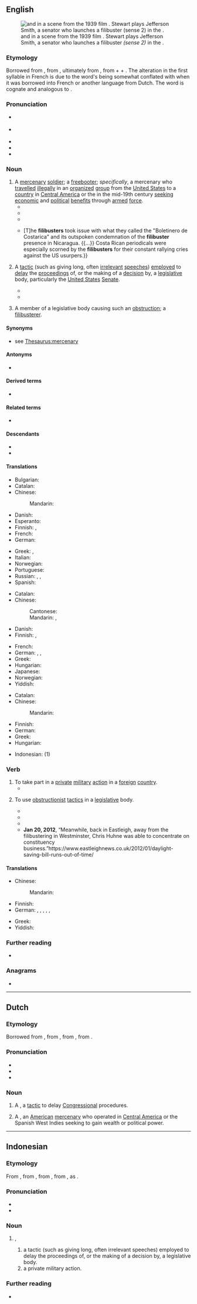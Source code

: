 ==English==
{{was wotd|2017|January|12}}
[[File:Claude Rains and James Stewart in Mr. Smith Goes to Washington (1939).jpg|thumb|{{w|Claude Rains}} and {{w|James Stewart}} in a scene from the 1939 film ''{{w|Mr. Smith Goes to Washington}}''. Stewart plays Jefferson Smith, a senator who launches a filibuster ''(sense 2)'' in the {{w|United States Senate}}.]]

===Etymology===
{{root|en|ine-pro|*preyH-}}
Borrowed from {{bor|en|es|filibustero||[[pirate]]}}, from {{der|en|fr|flibustier}}, ultimately from {{der|en|nl|vrijbuiter||[[freebooter]]}}, from {{m|nl|vrij||[[free]]}} + {{m|nl|buit||[[booty]]}} + {{m|nl|-er||agent}}. The alteration in the first syllable in French is due to the word's being somewhat conflated with {{m|nl|vlieboot||light, flat-bottomed cargo vessel with two or three masts}} when it was borrowed into French or another language from Dutch. The word is cognate and analogous to {{cog|en|freebooter}}.

===Pronunciation===
* {{a|RP}} {{IPA|en|/ˈfɪlɪbʌstə(ɹ)/}}
* {{a|GA}} {{IPA|en|/ˈfɪləbʌstɚ/}}
* {{audio|en|en-us-filibuster.ogg|Audio (GA)}}
* {{audio|en|en-au-filibuster.ogg|Audio (AU)}}
* {{hyphenation|en|fi|li|bust|er}}

===Noun===
{{en-noun}}

# A [[mercenary]] [[soldier]]; a [[freebooter]]; ''specifically'', a mercenary who [[travel#Verb|travelled]] [[illegally]] in an [[organized]] [[group]] from the [[United States]] to a [[country]] in [[Central America]] or the {{w|Spanish West Indies}} in the mid-19th century [[seek]]ing [[economic]] and [[political]] [[benefit]]s through [[armed]] [[force]].
#* {{quote-book|en|author=Lafcadio Hearn|authorlink=Lafcadio Hearn|title=Two Years in the French West Indies|location=New York, N.Y.|publisher=[[w:Harper (publisher)|Harper & Bros.]]|year=1890|oclc=48662727|passage=These duties involved prodigious physical and mental exertion, in a climate deadly to Europeans. They also involved much voyaging in waters haunted by '''filibusters''' and buccaneers. But nothing appears to daunt Labat. As for the '''filibusters''', he becomes their comrade and personal friend;—he even becomes their chaplain, and does not scruple to make excursions with them.}}
#* {{quote-book|en|author=E. John Gesick, Jr.|chapter=Filibusters|editor=Lee Stacy|title=Mexico and the United States|location=Tarrytown, N.Y.|publisher={{w|Marshall Cavendish}}|year=2002|volume=1 (Acapulco, Guererro&nbsp;– Film in Mexico)|page=307, column 1|pageurl=https://books.google.com/books?id=DSzyMGh8pNwC&pg=PA307|isbn=978-0-7614-7402-9|passage=[[w:Mexican War of Independence|Mexico's War of Independence]] (1810–1821) encouraged an increase in the activity of '''filibusters''' in northern Mexico, particularly Texas. Spain's concentration on repressing independence movements within Mexico created opportunities for '''filibusters''' to seize control of its northern frontier regions.}}
#* {{quote-book|en|author=William H. Brown|chapter=Central America, Filibusters|editor=Thomas M. Leonard|title=Encyclopedia of U.S.–Latin American Relations|location=Thousand Oaks, Calif.|publisher={{w|CQ Press}}; London: {{w|SAGE Publications}}|year=2012|volume=1 (A–E)|pages=149, column 2&nbsp;– 150, column 1|pageurl=https://books.google.com/books?id=tIOzDAAAQBAJ&pg=PA149|isbn=978-0-87289-762-5|passage='''Filibusters''' were American citizens who used armed force to procure economic and political influence beyond the borders of the United States from 1848–1861. Their efforts were directed mainly southward toward Cuba, Mexico, and the Central American republics. These illegal excursions disrupted diplomatic relations of the United States within its own hemisphere by damaging relations with Latin American countries and the United Kingdom.}}
#* {{quote-book|en|author=Andreas Beer|chapter=The Nicaraguan Press and ''El Nicaraguense''|title=A Transnational Analysis of Representations of the US Filibusters in Nicaragua, 1855–1857|location=New York, N.Y.|publisher={{w|Palgrave Macmillan}}|year=2016|pages=95–96|pageurl=https://books.google.com/books?id=P-g4DQAAQBAJ&pg=PA95|doi=10.1007/978-3-319-28352-4|isbn=978-3-319-28351-7|passage=As they attempted to use the international press to their advantage, the '''filibusters''' were eager to counter any articles they perceived as misrepresenting their actions. {{...}} [T]he '''filibusters''' took issue with what they called the "Boletinero de Costarica" and its outspoken condemnation of the '''filibuster''' presence in Nicaragua. {{...}} Costa Rican periodicals were especially scorned by the '''filibusters''' for their constant rallying cries against the US usurpers.}}
# {{lb|en|US politics}} A [[tactic]] (such as giving long, often [[irrelevant]] [[speech]]es) [[employ#Verb|employed]] to [[delay#Verb|delay]] the [[proceedings]] of, or the making of a [[decision]] by, a [[legislative]] body, particularly the [[United States]] [[senate|Senate]].
#* {{quote-book|en|author=Mimi Murray Digby Marziani|author2=Diana Lee|chapter=Statement for the Record, {{w|Brennan Center for Justice}}, New York, NY|title=Examining the Filibuster: Hearings before the Committee on Rules and Administration, United States Senate, One Hundred Eleventh Congress, Second Session, April 22, 2010, May 19, 2010, June 23, 2010, July 28, 2010, and September 22 and 29, 2010|series=S. Hrg. 111-706|location=Washington, D.C.|publisher=[[w:United States Government Publishing Office|Government Printing Office]]|date=22 April 2010|page=112|pageurl=https://books.google.com/books?id=LbtebozRW_sC&pg=PA112|isbn=978-0-16-087257-0|passage=No longer do filibustering Senators take the floor and speak until they are physically unable to filibuster any longer. Now, a '''filibuster''' typically begins when a Senator or group of Senators signals their intent to filibuster&nbsp;– which can be done by a private conversation with the majority leader or by quietly placing a bill or nomination on hold. Given the modern Senate's scarce floor time, this threat is usually enough to table the disputed issue until the dissenting Senators cave or until there are definitely enough votes to invoke cloture.}}
#* {{quote-journal|en|title=An own goal on gay rights|url=http://www.economist.com/node/17251746|archiveurl=https://web.archive.org/web/20160423093608/http://www.economist.com/node/17251746|archivedate=23 April 2016|magazine={{w|The Economist}}|date=14 October 2010|passage=Then, last month, before the survey was finished and for reasons still unclear, the Democrats abruptly tried to attach a repeal of the law to the defence appropriations bill, a stratagem the Republicans defeated in a '''filibuster'''.}}
# {{lb|en|US politics}} A member of a legislative body causing such an [[obstruction]]; a [[filibusterer]].

====Synonyms====
* {{sense|mercenary soldier}} see [[Thesaurus:mercenary]]

====Antonyms====
* {{sense|sense 2}} {{l|en|cloture}}

====Derived terms====
* {{l|en|filibusterer}}

====Related terms====
* {{l|en|flibustier}}

====Descendants====
* {{desc|nl|filibuster|bor=1}}
* {{desc|id|filibuster|bor=1}}

====Translations====
{{trans-top|freebooter}}
* Bulgarian: {{t+|bg|пират|m}}
* Catalan: {{t+|ca|filibuster|m}}
* Chinese:
*: Mandarin: {{t-needed|cmn}}
* Danish: {{t|da|fribytter}}
* Esperanto: {{t|eo|flibustro}}
* Finnish: {{t+|fi|palkkasoturi}}, {{t+|fi|rosvo}}
* French: {{t+|fr|flibustier|m}}
* German: {{t+|de|Freibeuter|m}}
{{trans-mid}}
* Greek: {{t+|el|κουρσάρος|m}}, {{t+|el|πειρατής|m}}
* Italian: {{t+|it|filibustiere|m}}
* Norwegian: {{t|no|fribytter|m}}
* Portuguese: {{t+|pt|flibusteiro|m}}
* Russian: {{t+|ru|флибустье́р|m}}, {{t+|ru|пира́т|m}}, {{t+|ru|наёмник|m}} {{qualifier|mercenary}}
* Spanish: {{t+|es|filibustero|m}}
{{trans-bottom}}

{{trans-top|long speech given in order to delay proceedings or the making of a decision}}
* Catalan: {{t+|ca|filibusterisme}}
* Chinese:
*: Cantonese: {{t|yue|拉布|tr=laai1 bou3}}
*: Mandarin: {{t+|cmn|[[冗長]][[辯論]]}}, {{t+|cmn|[[冗长]][[辩论]]|tr=rǒngcháng biànlùn}}
* Danish: {{t|da|filibuster|c}}
* Finnish: {{t+|fi|jarrutus}}, {{t|fi|jarrutuspuhe}}
{{trans-mid}}
* French: {{t+|fr|obstruction parlementaire|f}}
* German: {{t|de|Dauerrede|f}}, {{t|de|Ermüdungsrede|f}}, {{t+|de|Filibuster|n}}
* Greek: {{t+|el|κωλυσιεργία|f}}
* Hungarian: {{t+|hu|obstrukció}}
* Japanese: {{t+|ja|[[議事]][[妨害]]|tr=ぎじぼうがい, giji bōgai}}
* Norwegian: {{t|no|filibuster|m}}
* Yiddish: {{t|yi|אָבסטרוקציע|f}}
{{trans-bottom}}

{{trans-top|member of a legislative body causing such obstruction}}
* Catalan: {{t+|ca|filibuster}}
* Chinese:
*: Mandarin: {{t-needed|cmn}}
{{trans-mid}}
* Finnish: {{t|fi|jarruttaja}}
* German: {{t|de|Dauerredner|m}}
* Greek: {{t+|el|κωλυσιεργός|m|f}}
* Hungarian: {{t|hu|obstruáló}} {{q|optionally completed with a noun like {{m|hu|[[ember]]/[[személy]]/[[képviselő]] etc.}}}}
{{trans-bottom}}

{{checktrans-top}}
* Indonesian: {{t-check|id|pidato panjang semata-mata untuk membuang-buang waktu}} (1)
{{trans-mid}}
{{trans-bottom}}

===Verb===
{{en-verb}}

# To take part in a [[private]] [[military]] [[action]] in a [[foreign]] [[country]].
#* {{quote-book|en|author=William H. Brown|chapter=Central America, Filibusters|editor=Thomas M. Leonard|title=Encyclopedia of U.S.–Latin American Relations|location=Thousand Oaks, Calif.|publisher={{w|CQ Press}}; London: {{w|SAGE Publications}}|year=2012|volume=1 (A–E)|page=150, column 2|pageurl=https://books.google.com/books?id=tIOzDAAAQBAJ&pg=PA150|isbn=978-0-87289-762-5|passage=According to U.S. law, '''filibustering''' was a violation of the Neutrality Law of 1818, which prohibited the organization within the United States of any armed force that intended to attack a friendly foreign power. The American government attempted, through the enforcement of this law, to prevent its citizens from '''filibustering''', mostly by preventing potential '''filibustering''' groups from organizing and collecting arms for future operations.}}
# {{lb|en|originally and mainly US|politics}} To use [[obstructionist]] [[tactic]]s in a [[legislative]] body.
#* {{quote-book|en|author=William Roscoe Thayer|authorlink=William Roscoe Thayer|chapter=11|title=Theodore Roosevelt: An Intimate Biography|location=Boston, Mass.; New York, N.Y.|publisher=[[w:Houghton Mifflin Harcourt|Houghton Mifflin Company]]|year=1919|oclc=906072059|passage=But as the case had dragged on interminably, and he believed, and the world believed, and the Canadians themselves knew, that they intended to '''filibuster''' and postpone as long as possible, he took the common-sense way to a settlement.}}
#* {{quote-book|en|author=Special Subcommittee on Amendments to Rule XXII, Committee on Rules and Administration, {{w|United States Senate}}|title=Proposed Amendments to Rule XXII of the Standing Rules of the Senate, Relating to Cloture: Hearings before a Special Subcommittee on Rules and Administration, United States Senate, Eighty-fifth Congress, First Session, on S. Res. 17, S. Res. 19, S. Res. 21, S. Res. 28, S. Res. 29, S. Res. 30, S. Res. 32, S. Res. 171, Resolutions Proposing Amendments to Rule XXII of the Standing Rules of the Senate. June 17, 24, 25, 28, July 2, 9, 16, 1957|location=Washington, D.C.|publisher=[[w:United States Government Publishing Office|United States Government Printing Office]]|year=1957|page=305|oclc=4657728|passage=1901—Senator Carter successfully '''filibustered''' a river and harbor bill because it failed to include certain additional appropriations.}}
#* {{quote-book|en|author=Mimi Murray Digby Marziani|author2=Diana Lee|chapter=Statement for the Record, {{w|Brennan Center for Justice}}, New York, NY|title=Examining the Filibuster: Hearings before the Committee on Rules and Administration, United States Senate, One Hundred Eleventh Congress, Second Session, April 22, 2010, May 19, 2010, June 23, 2010, July 28, 2010, and September 22 and 29, 2010|series=S. Hrg. 111-706|location=Washington, D.C.|publisher=[[w:United States Government Publishing Office|Government Printing Office]]|date=22 April 2010|page=112|pageurl=https://books.google.com/books?id=LbtebozRW_sC&pg=PA112|isbn=978-0-16-087257-0|passage=No longer do '''filibustering''' Senators take the floor and speak until they are physically unable to '''filibuster''' any longer. Now, a filibuster typically begins when a Senator or group of Senators signals their intent to '''filibuster'''&nbsp;– which can be done by a private conversation with the majority leader or by quietly placing a bill or nomination on hold. Given the modern Senate's scarce floor time, this threat is usually enough to table the disputed issue until the dissenting Senators cave or until there are definitely enough votes to invoke cloture.}}
#*'''Jan 20, 2012''', “Meanwhile, back in Eastleigh, away from the filibustering in Westminster, Chris Huhne was able to concentrate on constituency business.”https://www.eastleighnews.co.uk/2012/01/daylight-saving-bill-runs-out-of-time/

====Translations====
{{trans-top|to use obstructionist tactics in a legislative body}}
* Chinese:
*: Mandarin: {{t-needed|cmn}}
* Finnish: {{t+|fi|jarruttaa}}
* German: {{t+|de|filibustern}}, {{t|de|[[Obstruktion]] [[betreiben]]}}, {{t+|de|verschleppen}}, {{t|de|[[eine]] [[Verschleppungstaktik]] [[betreiben]]}}, {{t|de|[[eine]] [[Hinhaltetaktik]] [[betreiben]]}}, {{t|de|[[eine]] [[Verzögerungstaktik]] [[betreiben]]}}
{{trans-mid}}
* Greek: {{t+|el|κωλυσιεργώ}}
* Yiddish: {{t|yi|אָבסטרויִרן}}
{{trans-bottom}}

===Further reading===
* {{pedia}}

===Anagrams===
* {{anagrams|en|a=befiilrstu|flibustier}}

----

==Dutch==

===Etymology===
Borrowed from {{bor|nl|en|filibuster}}, from {{der|nl|es|filibustero}}, from {{der|nl|fr|flibustier}}, from {{der|nl|nl|vrijbuiter}}.

===Pronunciation===
* {{IPA|nl|/ˈfɪ.liˌbɑs.tər/}}
* {{audio|nl|Nl-filibuster.ogg|Audio}}
* {{hyphenation|nl|fi|li|bus|ter}}

===Noun===
{{nl-noun|m|-s|-}}

# {{lb|nl|US politics}} A {{l|en|filibuster}}, a [[tactic]] to delay [[Congressional]] procedures.
# {{lb|nl|historical}} A {{l|en|filibuster}}, an [[American]] [[mercenary]] who operated in [[Central America]] or the Spanish West Indies seeking to gain wealth or political power.

----

==Indonesian==
{{wikipedia|lang=id}}

===Etymology===
From {{bor|id|en|filibuster}}, from {{der|id|es|filibustero||[[pirate]]}}, from {{der|id|fr|flibustier}}, from {{der|id|nl|vrijbuiter||[[freebooter]]}}, as {{compound|nl|vrij|t1=[[free]]|buit|t2=[[booty]]|-er|t3=agent|nocat=1}}.

===Pronunciation===
* {{IPA|id|[filiˈbʊstər]}}
* {{hyphenation|id|fi|li|bus|têr}}

===Noun===
{{id-noun|head=filibustêr}}
# {{l|en|filibuster}},
## a tactic (such as giving long, often irrelevant speeches) employed to delay the proceedings of, or the making of a decision by, a legislative body.
## a private military action.

===Further reading===
* {{R:KBBI Daring}}